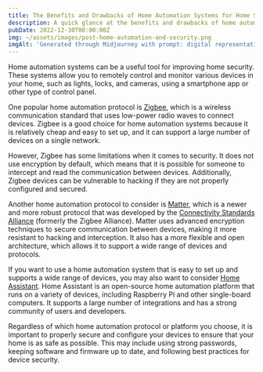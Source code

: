 ```yaml
---
title: The Benefits and Drawbacks of Home Automation Systems for Home Security
description: A quick glance at the benefits and drawbacks of home automation systems for home security, including Zigbee, Matter, and Home Assistant.
pubDate: 2022-12-30T00:00:00Z
img: ~/assets/images/post-home-automation-and-security.png
imgAlt: 'Generated through Midjourney with prompt: digital representation of a house using lines of light, home security protection aura, single lines, impactful, colorful, reallistic, octane rendering --v 4 --ar 3:2'
---
```


Home automation systems can be a useful tool for improving home security. These systems allow you to remotely control and monitor various devices in your home, such as lights, locks, and cameras, using a smartphone app or other type of control panel.

One popular home automation protocol is [Zigbee](https://en.wikipedia.org/wiki/Zigbee), which is a wireless communication standard that uses low-power radio waves to connect devices. Zigbee is a good choice for home automation systems because it is relatively cheap and easy to set up, and it can support a large number of devices on a single network.

However, Zigbee has some limitations when it comes to security. It does not use encryption by default, which means that it is possible for someone to intercept and read the communication between devices. Additionally, Zigbee devices can be vulnerable to hacking if they are not properly configured and secured.

Another home automation protocol to consider is [Matter](https://csa-iot.org/all-solutions/matter/), which is a newer and more robust protocol that was developed by the [Connectivity Standards Alliance](https://en.wikipedia.org/wiki/Connectivity_Standards_Alliance) (formerly the Zigbee Alliance). Matter uses advanced encryption techniques to secure communication between devices, making it more resistant to hacking and interception. It also has a more flexible and open architecture, which allows it to support a wide range of devices and protocols.

If you want to use a home automation system that is easy to set up and supports a wide range of devices, you may also want to consider [Home Assistant](https://www.home-assistant.io). Home Assistant is an open-source home automation platform that runs on a variety of devices, including Raspberry Pi and other single-board computers. It supports a large number of integrations and has a strong community of users and developers.

Regardless of which home automation protocol or platform you choose, it is important to properly secure and configure your devices to ensure that your home is as safe as possible. This may include using strong passwords, keeping software and firmware up to date, and following best practices for device security.
